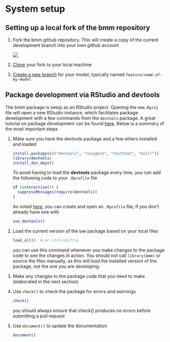 # System setup {#sec-setup}

## Setting up a local fork of the bmm repository

1.  Fork the bmm github repository. This will create a copy of the current development branch into your own github account

    ![](images/clipboard-758253314.png)

2.  [Clone](https://docs.github.com/en/repositories/creating-and-managing-repositories/cloning-a-repository) your fork to your local machine

3.  [Create a new branch](https://github.com/Kunena/Kunena-Forum/wiki/Create-a-new-branch-with-git-and-manage-branches) for your model, typically named `feature/name-of-my-model`

## Package development via RStudio and devtools

The bmm package is setup as an RStudio project. Opening the `bmm.Rproj` file will open a new RStudio instance, which facilitates package development with a few commands from the `devtools` package. A great tutorial on package development can be found [here](https://r-pkgs.org/). Below is a summary of the most important steps

1.  Make sure you have the devtools package and a few others installed and loaded

    ``` r
    install.packages(c("devtools", "roxygen2", "testthat", "knitr"))
    library(devtools)
    install_dev_deps()
    ```

    To avoid having to load the **devtools** package every time, you can add the following code to your `.Rprofile` file

    ``` r
    if (interactive()) {
      suppressMessages(require(devtools))
    }
    ```

    As noted [here](https://r-pkgs.org/setup.html#personal-startup-configuration), you can create and open an `.Rprofile` file, if you don't already have one with

    ``` r
    use_devtools()
    ```

2.  Load the current version of the `bmm` package based on your local files

    ``` r
    load_all()  # or ctrl+shift+L
    ```

    you can use this command whenever you make changes to the package code to see the changes in action. You should not call `library(bmm)` or source the files manually, as this will load the installed version of the package, not the one you are developing.

3.  Make any changes to the package code that you need to make (elaborated in the next section)

4.  Use `check()` to check the package for errors and warnings

    ``` r
    check()
    ```

    you should always ensure that check() produces no errors before submitting a pull request

5.  Use `document()` to update the documentation

    ``` r
    document()
    ```

    </details>
